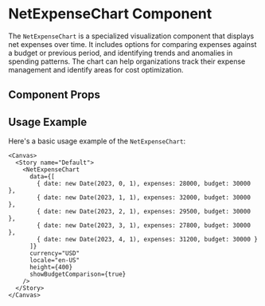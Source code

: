 

<Meta of={NetExpenseChart} />

# NetExpenseChart Component

The `NetExpenseChart` is a specialized visualization component that displays net expenses over time. It includes options for comparing expenses against a budget or previous period, and identifying trends and anomalies in spending patterns. The chart can help organizations track their expense management and identify areas for cost optimization.

## Component Props

<Canvas of={NetExpenseChart.Default} />

<Controls />

## Usage Example

Here's a basic usage example of the `NetExpenseChart`:

```tsx
<Canvas>
  <Story name="Default">
    <NetExpenseChart 
      data={[
        { date: new Date(2023, 0, 1), expenses: 28000, budget: 30000 },
        { date: new Date(2023, 1, 1), expenses: 32000, budget: 30000 },
        { date: new Date(2023, 2, 1), expenses: 29500, budget: 30000 },
        { date: new Date(2023, 3, 1), expenses: 27800, budget: 30000 },
        { date: new Date(2023, 4, 1), expenses: 31200, budget: 30000 }
      ]}
      currency="USD"
      locale="en-US"
      height={400}
      showBudgetComparison={true}
    />
  </Story>
</Canvas>
``` 